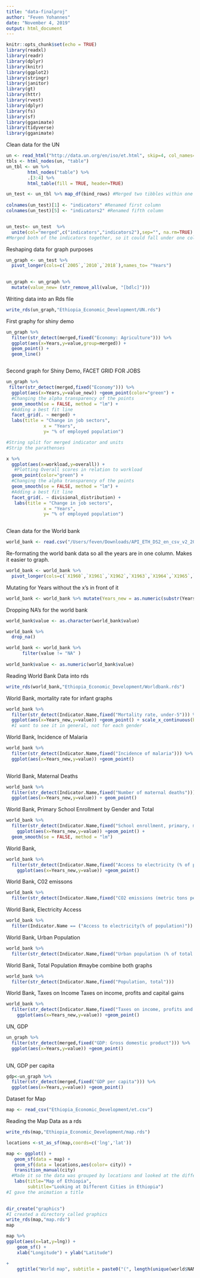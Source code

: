 ```yaml
---
title: "data-finalproj"
author: "Feven Yohannes"
date: "November 4, 2019"
output: html_document
---
```


```r
knitr::opts_chunk$set(echo = TRUE)
library(readxl)
library(readr)
library(dplyr)
library(knitr)
library(ggplot2)
library(stringr)
library(janitor)
library(gt)
library(httr)
library(rvest)
library(dplyr)
library(fs)
library(sf)
library(gganimate)
library(tidyverse)
library(gganimate)
```

Clean data for the UN
```r
un <- read_html("http://data.un.org/en/iso/et.html", skip=4, col_names=TRUE)
tbls <- html_nodes(un, "table")
un_tbl <- un %>%
        html_nodes("table") %>%
        .[3:4] %>%
        html_table(fill = TRUE, header=TRUE)

un_test <- un_tbl %>% map_df(bind_rows) #Merged two tibbles within one tibble
  
colnames(un_test)[1] <- "indicators" #Renamed first column
colnames(un_test)[5] <- "indicators2" #Renamed fifth column


un_test<- un_test  %>%
  unite(col="merged",c("indicators","indicators2"),sep="", na.rm=TRUE)
#Merged both of the indicators together, so it could fall under one column.
```

Reshaping data for graph purposes
```r
un_graph <- un_test %>%
  pivot_longer(cols=c(`2005`,`2010`,`2018`),names_to= "Years") 
  
```

```r
un_graph <- un_graph %>%
  mutate(value_new= (str_remove_all(value, "[bdlc]"))) 
``` 

Writing data into an Rds file
```r
write_rds(un_graph,"Ethiopia_Economic_Development/UN.rds")
```


First graphy for shiny demo
```r
un_graph %>%
  filter(str_detect(merged,fixed("Economy: Agriculture"))) %>%
  ggplot(aes(x=Years,y=value,group=merged)) + 
  geom_point() +
  geom_line()
```

```r

```




Second graph for Shiny Demo, FACET GRID FOR JOBS
```r
un_graph %>%
 filter(str_detect(merged,fixed("Economy"))) %>%
  ggplot(aes(x=Years,y=value_new)) +geom_point(color="green") +
  #Changing the alpha transparency of the points
  geom_smooth(se = FALSE, method = "lm") +
  #Adding a best fit line
  facet_grid(. ~ merged) +
  labs(title = "Change in job sectors",
              x = "Years",
              y= "% of employed population")

#String split for merged indicator and units
#Strip the parathenses 

x %>%
  ggplot(aes(x=workload,y=overall)) +
   #Plotting Overall scores in relation to workload
  geom_point(color="green") +
  #Changing the alpha transparency of the points
  geom_smooth(se = FALSE, method = "lm") +
  #Adding a best fit line
  facet_grid(. ~ divisional_distribution) +
   labs(title = "Change in job sectors",
              x = "Years",
              y= "% of employed population")
   

```

Clean data for the World bank
```r
world_bank <- read.csv("/Users/feven/Downloads/API_ETH_DS2_en_csv_v2_205341 (5).csv", header = TRUE, sep = ",", na.strings = ".") 

```

Re-formating the world bank data so all the years are in one column. Makes it easier to graph.
```r
world_bank <- world_bank %>%
  pivot_longer(cols=c(`X1960`,`X1961`,`X1962`,`X1963`,`X1964`,`X1965`,`X1966`,`X1967`,`X1968`,`X1969`,`X1970`,`X1971`,`X1972`,`X1973`,`X1974`,`X1975`,`X1976`,`X1977`,`X1978`,`X1979`,`X1980`, `X1981`,`X1982`,`X1983`,`X1984`,`X1985`,`X1986`,`X1987`,`X1988`,`X1989`,`X1990`,`X1991`,`X1992`,`X1993`,`X1994`,`X1995`,`X1996`,`X1997`,`X1998`,`X1999`,`X2000`,`X2001`,`X2002`,`X2003`,`X2004`,`X2005`,`X2006`,`X2007`,`X2008`,`X2009`,`X2010`,`X2011`,`X2012`,`X2013`,`X2014`,`X2015`,`X2016`,`X2017`,`X2018`),names_to= "Years") 
```

Mutating for Years without the x's in front of it
```r
world_bank <- world_bank %>% mutate(Years_new = as.numeric(substr(Years,2,5)))
```

Dropping NA's for the world bank
```r
world_bank$value <- as.character(world_bank$value)

world_bank %>%
  drop_na()
```


```r
world_bank <- world_bank %>%
      filter(value != "NA" )
 
world_bank$value <- as.numeric(world_bank$value)
```

Reading World Bank Data into rds
```r
write_rds(world_bank,"Ethiopia_Economic_Development/Worldbank.rds")
```


World Bank, mortality rate for infant graphs
```r
world_bank %>%
  filter(str_detect(Indicator.Name,fixed("Mortality rate, under-5"))) %>%
  ggplot(aes(x=Years_new,y=value)) +geom_point() + scale_x_continuous(breaks = seq(1970,2018,by = 5)) +scale_x_continuous(breaks = seq(0,244.7,by = 10))   
  #I want to see it in general, not for each gender
```

World Bank, Incidence of Malaria
```r
world_bank %>%
  filter(str_detect(Indicator.Name,fixed("Incidence of malaria"))) %>%
  ggplot(aes(x=Years_new,y=value)) +geom_point()
    
```

World Bank, Maternal Deaths
```r
world_bank %>%
  filter(str_detect(Indicator.Name,fixed("Number of maternal deaths"))) %>%
  ggplot(aes(x=Years_new,y=value)) + geom_point()
```

World Bank, Primary School Enrollment by Gender and Total
```r
world_bank %>%
  filter(str_detect(Indicator.Name,fixed("School enrollment, primary, male"))) %>%
    ggplot(aes(x=Years_new,y=value)) +geom_point() +
  geom_smooth(se = FALSE, method = "lm")
```

World Bank, 
```r
world_bank %>%
  filter(str_detect(Indicator.Name,fixed("Access to electricity (% of population)"))) %>%
    ggplot(aes(x=Years_new,y=value)) +geom_point() 
```




World Bank, C02 emissons
```r
world_bank %>%
  filter(str_detect(Indicator.Name,fixed("CO2 emissions (metric tons per capita)")))
```

World Bank, Electricity Access
```r
world_bank %>%
  filter(Indicator.Name == ("Access to electricity(% of population)"))
```
World Bank, Urban Population 
```r
world_bank %>%
  filter(str_detect(Indicator.Name,fixed("Urban population (% of total population)")))
```
World Bank, Total Population #maybe combine both graphs
```r
world_bank %>%
  filter(str_detect(Indicator.Name,fixed("Population, total")))
```

World Bank, Taxes on Income 
Taxes on income, profits and capital gains
```r
world_bank %>%
  filter(str_detect(Indicator.Name,fixed("Taxes on income, profits and capital gains (% of revenue)"))) %>%
    ggplot(aes(x=Years_new,y=value)) +geom_point() 

```



UN, GDP
```r
un_graph %>%
  filter(str_detect(merged,fixed("GDP: Gross domestic product"))) %>%
  ggplot(aes(x=Years,y=value)) +geom_point()
  
```
UN, GDP per capita
```r
gdp<-un_graph %>%
  filter(str_detect(merged,fixed("GDP per capita"))) %>%
  ggplot(aes(x=Years,y=value)) +geom_point()
```

Dataset for Map
```r
map <- read_csv("Ethiopia_Economic_Development/et.csv")
```

Reading the Map Data as a rds
```r
write_rds(map,"Ethiopia_Economic_Development/map.rds")
```


```r
locations <-st_as_sf(map,coords=c('lng','lat')) 

map <- ggplot() +
   geom_sf(data = map) +
   geom_sf(data = locations,aes(color= city)) +
   transition_manual(city)
  #Made it so the data was grouped by locations and looked at the different races 
   labs(title="Map of Ethiopia",
        subtitle="Looking at Different Cities in Ethiopia") 
#I gave the animation a title
   

dir_create("graphics")
#I created a directory called graphics
write_rds(map,"map.rds")
map
```
```r
map %>%
ggplot(aes(x=lat,y=lng)) +
    geom_sf() +
    xlab("Longitude") + ylab("Latitude")

+
    ggtitle("World map", subtitle = paste0("(", length(unique(world$NAME)), " countries)"))
```

